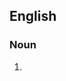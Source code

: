 {{also|décigramme}}

==English==

===Noun===
{{en-noun}}

# {{lb|en|British}} {{alternative spelling of|en|decigram}}